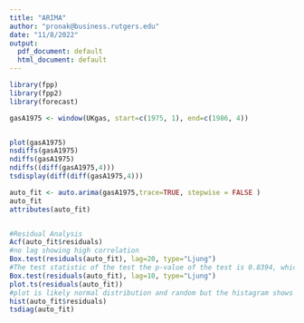 ```yaml
---
title: "ARIMA"
author: "pronak@business.rutgers.edu"
date: "11/8/2022"
output:
  pdf_document: default
  html_document: default
---
```


```r

library(fpp)
library(fpp2)
library(forecast)

gasA1975 <- window(UKgas, start=c(1975, 1), end=c(1986, 4))


plot(gasA1975)
nsdiffs(gasA1975)
ndiffs(gasA1975)
ndiffs((diff(gasA1975,4)))
tsdisplay(diff(diff(gasA1975,4)))

auto_fit <- auto.arima(gasA1975,trace=TRUE, stepwise = FALSE )
auto_fit
attributes(auto_fit)


#Residual Analysis
Acf(auto_fit$residuals)
#no lag showing high correlation
Box.test(residuals(auto_fit), lag=20, type="Ljung")
#The test statistic of the test the p-value of the test is 0.8394, which is much larger than 0.05. Thus, we fail to reject the null hypothesis of the test and conclude that the data values are independent.
Box.test(residuals(auto_fit), lag=10, type="Ljung")
plot.ts(residuals(auto_fit))
#plot is likely normal distribution and random but the histagram shows a right skewed distribution.
hist(auto_fit$residuals)
tsdiag(auto_fit)

```
